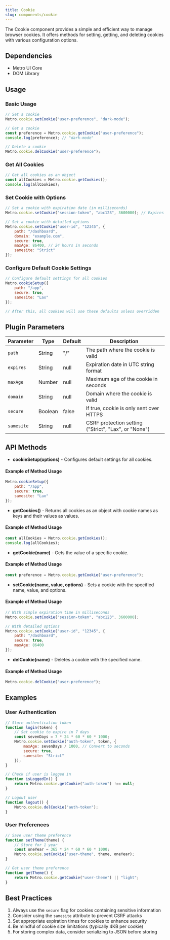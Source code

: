```yaml
---
title: Cookie
slug: components/cookie
---
```


The Cookie component provides a simple and efficient way to manage browser cookies. It offers methods for setting, getting, and deleting cookies with various configuration options.

## Dependencies

- Metro UI Core
- DOM Library

## Usage

### Basic Usage

```javascript
// Set a cookie
Metro.cookie.setCookie("user-preference", "dark-mode");

// Get a cookie
const preference = Metro.cookie.getCookie("user-preference");
console.log(preference); // "dark-mode"

// Delete a cookie
Metro.cookie.delCookie("user-preference");
```

### Get All Cookies

```javascript
// Get all cookies as an object
const allCookies = Metro.cookie.getCookies();
console.log(allCookies);
```

### Set Cookie with Options

```javascript
// Set a cookie with expiration date (in milliseconds)
Metro.cookie.setCookie("session-token", "abc123", 3600000); // Expires in 1 hour

// Set a cookie with detailed options
Metro.cookie.setCookie("user-id", "12345", {
    path: "/dashboard",
    domain: "example.com",
    secure: true,
    maxAge: 86400, // 24 hours in seconds
    samesite: "Strict"
});
```

### Configure Default Cookie Settings

```javascript
// Configure default settings for all cookies
Metro.cookieSetup({
    path: "/app",
    secure: true,
    samesite: "Lax"
});

// After this, all cookies will use these defaults unless overridden
```

## Plugin Parameters

| Parameter | Type | Default | Description |
| --------- | ---- | ------- | ----------- |
| `path` | String | "/" | The path where the cookie is valid |
| `expires` | String | null | Expiration date in UTC string format |
| `maxAge` | Number | null | Maximum age of the cookie in seconds |
| `domain` | String | null | Domain where the cookie is valid |
| `secure` | Boolean | false | If true, cookie is only sent over HTTPS |
| `samesite` | String | null | CSRF protection setting ("Strict", "Lax", or "None") |

## API Methods

+ **cookieSetup(options)** - Configures default settings for all cookies.

#### Example of Method Usage
```javascript
Metro.cookieSetup({
    path: "/app",
    secure: true,
    samesite: "Lax"
});
```

+ **getCookies()** - Returns all cookies as an object with cookie names as keys and their values as values.

#### Example of Method Usage
```javascript
const allCookies = Metro.cookie.getCookies();
console.log(allCookies);
```

+ **getCookie(name)** - Gets the value of a specific cookie.

#### Example of Method Usage
```javascript
const preference = Metro.cookie.getCookie("user-preference");
```

+ **setCookie(name, value, options)** - Sets a cookie with the specified name, value, and options.

#### Example of Method Usage
```javascript
// With simple expiration time in milliseconds
Metro.cookie.setCookie("session-token", "abc123", 3600000);

// With detailed options
Metro.cookie.setCookie("user-id", "12345", {
    path: "/dashboard",
    secure: true,
    maxAge: 86400
});
```

+ **delCookie(name)** - Deletes a cookie with the specified name.

#### Example of Method Usage
```javascript
Metro.cookie.delCookie("user-preference");
```

## Examples

### User Authentication

```javascript
// Store authentication token
function login(token) {
    // Set cookie to expire in 7 days
    const sevenDays = 7 * 24 * 60 * 60 * 1000;
    Metro.cookie.setCookie("auth-token", token, {
        maxAge: sevenDays / 1000, // Convert to seconds
        secure: true,
        samesite: "Strict"
    });
}

// Check if user is logged in
function isLoggedIn() {
    return Metro.cookie.getCookie("auth-token") !== null;
}

// Logout user
function logout() {
    Metro.cookie.delCookie("auth-token");
}
```

### User Preferences

```javascript
// Save user theme preference
function setTheme(theme) {
    // Store for 1 year
    const oneYear = 365 * 24 * 60 * 60 * 1000;
    Metro.cookie.setCookie("user-theme", theme, oneYear);
}

// Get user theme preference
function getTheme() {
    return Metro.cookie.getCookie("user-theme") || "light";
}
```

## Best Practices

1. Always use the `secure` flag for cookies containing sensitive information
2. Consider using the `samesite` attribute to prevent CSRF attacks
3. Set appropriate expiration times for cookies to enhance security
4. Be mindful of cookie size limitations (typically 4KB per cookie)
5. For storing complex data, consider serializing to JSON before storing